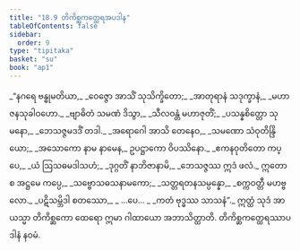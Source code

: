 ```yaml
---
title: "18.9 တိကိစ္ဆကတ္ထေရအပဒါန"
tableOfContents: false
sidebar:
  order: 9
type: "tipitaka"
basket: "su"
book: "ap1"
---
```



<DynamicBreadcrumb />

<Division number="39" book="ap1" e="ch" v="20" p="211">

<Paragraph number="2564" type="verses" book="ap1">
_“နဂရေ ဗန္ဓုမတိယာ,_  
_ဝေဇ္ဇော အာသိံ သုသိက္ခိတော;_  
_အာတုရာနံ သဒုက္ခာနံ,_  
_မဟာဇနသုခါဝဟော._  

</Paragraph>

</Division>
<Division number="40" book="ap1" e="ch" v="20" p="211">

<Paragraph number="2565" type="verses" book="ap1">
_ဗျာဓိတံ သမဏံ ဒိသွာ,_  
_သီလဝန္တံ မဟာဇုတိံ;_  
_ပသန္နစိတ္တော သုမနော,_  
_ဘေသဇ္ဇမဒဒိံ တဒါ._  

</Paragraph>

</Division>
<Division number="41" book="ap1" e="ch" v="20" p="211">

<Paragraph number="2566" type="verses" book="ap1">
_အရောဂေါ အာသိ တေနေဝ,_  
_သမဏော သံဝုတိန္ဒြိယော;_  
_အသောကော နာမ နာမေန,_  
ဥပဋ္ဌာကော ဝိပဿိနော._  

</Paragraph>

</Division>
<Division number="42" book="ap1" e="ch" v="20" p="211">

<Paragraph number="2567" type="verses" book="ap1">
_ဧကနဝုတိတော ကပ္ပေ,_  
_ယံ ဩသဓမဒါသဟံ;_  
_ဒုဂ္ဂတိံ နာဘိဇာနာမိ,_  
_ဘေသဇ္ဇဿ ဣဒံ ဖလံ._  

</Paragraph>

</Division>
<Division number="43" book="ap1" e="ch" v="20" p="211">

<Paragraph number="2568" type="verses" book="ap1">
ဣတော စ အဋ္ဌမေ ကပ္ပေ,_  
_သဗ္ဗောသဓသနာမကော;_  
_သတ္တရတနသမ္ပန္နော,_  
_စက္ကဝတ္တီ မဟဗ္ဗလော._  

</Paragraph>

</Division>
<Division number="44" book="ap1" e="ch" v="20" p="211">

<Paragraph number="2569" type="verses" book="ap1">
_ပဋိသမ္ဘိဒါ စတဿော,_  
_ …ပေ… _  
_ကတံ ဗုဒ္ဓဿ သာသနံ”._  

</Paragraph>

<Paragraph number="2570" book="ap1">
ဣတ္ထံ သုဒံ အာယသ္မာ တိကိစ္ဆကော ထေရော ဣမာ ဂါထာယော အဘာသိတ္ထာတိ.

</Paragraph>
</Division>

<Paragraph number="2571" type="center" book="ap1">
တိကိစ္ဆကတ္ထေရဿာပဒါနံ နဝမံ.
</Paragraph>